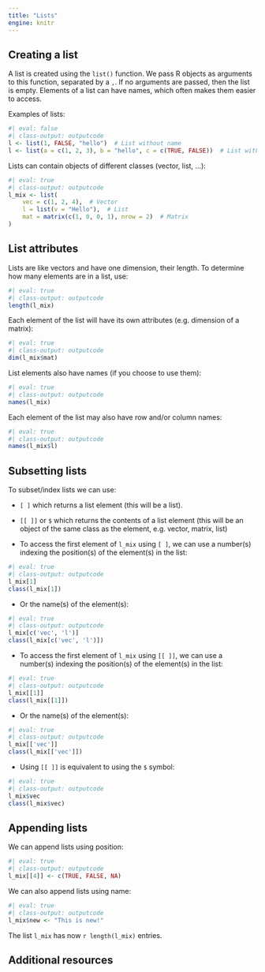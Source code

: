 ```yaml
---
title: "Lists"
engine: knitr
---
```


## Creating a list

A list is created using the `list()` function. We pass R objects as arguments to this function, separated by a `,`. If no arguments are passed, then the list is empty. Elements of a list can have names, which often makes them easier to access.

Examples of lists:
```r
#| eval: false
#| class-output: outputcode
l <- list(1, FALSE, "hello")  # List without name 
l <- list(a = c(1, 2, 3), b = "hello", c = c(TRUE, FALSE))  # List with name
```

Lists can contain objects of different classes (vector, list, ...):
```r
#| eval: true
#| class-output: outputcode
l_mix <- list(
    vec = c(1, 2, 4),  # Vector
    l = list(v = "Hello"),  # List
    mat = matrix(c(1, 0, 0, 1), nrow = 2)  # Matrix
)
```


## List attributes

Lists are like vectors and have one dimension, their length. To determine how many elements are in a list, use:

```r
#| eval: true
#| class-output: outputcode
length(l_mix)
```

Each element of the list will have its own attributes (e.g. dimension of a matrix):

```r
#| eval: true
#| class-output: outputcode
dim(l_mix$mat)
```

List elements also have names (if you choose to use them):

```r
#| eval: true
#| class-output: outputcode
names(l_mix)
```

Each element of the list may also have row and/or column names:

```r
#| eval: true
#| class-output: outputcode
names(l_mix$l)
```


## Subsetting lists

To subset/index lists we can use:

- `[ ]` which returns a list element (this will be a list).

- `[[ ]]` or `$` which returns the contents of a list element (this will be an object of the same class as the element, e.g. vector, matrix, list)

- To access the first element of `l_mix` using `[ ]`, we can use a number(s) indexing the position(s) of the element(s) in the list:

```r
#| eval: true
#| class-output: outputcode
l_mix[1]
class(l_mix[1])
```

- Or the name(s) of the element(s):

```r
#| eval: true
#| class-output: outputcode
l_mix[c('vec', 'l')]
class(l_mix[c('vec', 'l')])
```

- To access the first element of `l_mix` using `[[ ]]`, we can use a number(s) indexing the position(s) of the element(s) in the list:

```r
#| eval: true
#| class-output: outputcode
l_mix[[1]]
class(l_mix[[1]])
```

- Or the name(s) of the element(s):

```r
#| eval: true
#| class-output: outputcode
l_mix[['vec']]
class(l_mix[['vec']])
```

- Using `[[ ]]` is equivalent to using the `$` symbol:

```r
#| eval: true
#| class-output: outputcode
l_mix$vec
class(l_mix$vec)
```

## Appending lists

We can append lists using position:
```r
#| eval: true
#| class-output: outputcode
l_mix[[4]] <- c(TRUE, FALSE, NA)
```

We can also append lists using name:
```r
#| eval: true
#| class-output: outputcode
l_mix$new <- "This is new!"
```

The list `l_mix` has now `r length(l_mix)` entries.

## Additional resources
